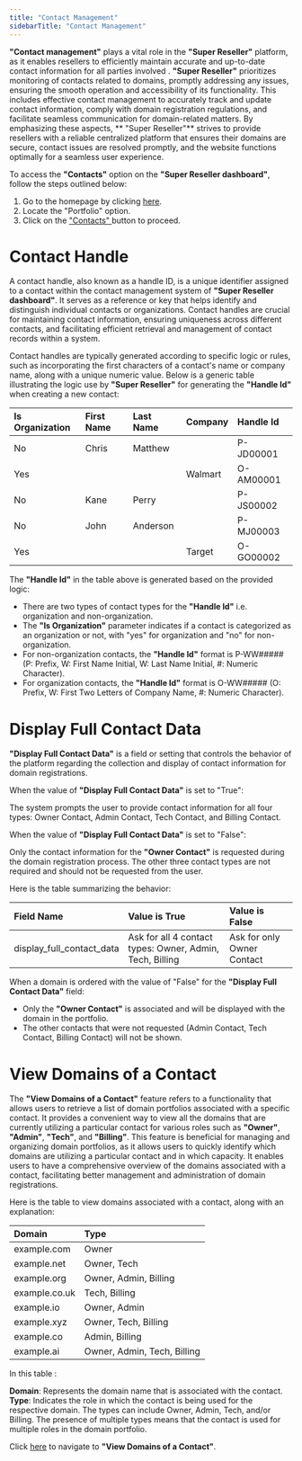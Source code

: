```yaml
---
title: "Contact Management"
sidebarTitle: "Contact Management"
---
```


**"Contact management"** plays a vital role in the **"Super Reseller"** platform, as it enables resellers to efficiently maintain accurate and up-to-date contact information for all parties involved . **"Super Reseller"** prioritizes monitoring of contacts related to domains, promptly addressing any issues, ensuring the smooth operation and accessibility of its functionality. This includes effective contact management to accurately track and update contact information, comply with domain registration regulations, and facilitate seamless communication for domain-related matters. By emphasizing these aspects, ** "Super Reseller"** strives to provide resellers with a reliable centralized platform that ensures their domains are secure, contact issues are resolved promptly, and the website functions optimally for a seamless user experience.

To access the **"Contacts"** option on the **"Super Reseller dashboard"**, follow the steps outlined below:

1. Go to the homepage by clicking [here](https://superreseller-qa.nominus.host/).
2. Locate the "Portfolio" option.
3. Click on the ["Contacts" ](https://superreseller-qa.nominus.host/portfolio/contacts/)button to proceed.

# Contact Handle

A contact handle, also known as a handle ID, is a unique identifier assigned to a contact within the contact management system of **"Super Reseller dashboard"**. It serves as a reference or key that helps identify and distinguish individual contacts or organizations.  Contact handles are crucial for maintaining contact information, ensuring uniqueness across different contacts, and facilitating efficient retrieval and management of contact records within a system.

Contact handles are typically generated according to specific logic or rules, such as incorporating the first characters of a contact's name or company name, along with a unique numeric value. Below is a generic table illustrating the logic use by **"Super Reseller"** for generating the **"Handle Id"** when creating a new contact:

| Is Organization | First Name | Last Name | Company | Handle Id |
| :-------------- | :--------- | :-------- | :------ | :-------- |
| No              | Chris      | Matthew   |         | P-JD00001 |
| Yes             |            |           | Walmart | O-AM00001 |
| No              | Kane       | Perry     |         | P-JS00002 |
| No              | John       | Anderson  |         | P-MJ00003 |
| Yes             |            |           | Target  | O-GO00002 |

The **"Handle Id"** in the table above is generated based on the provided logic:

- There are two types of contact types for the **"Handle Id"** i.e. organization and non-organization.
- The **"Is Organization"** parameter indicates if a contact is categorized as an organization or not, with "yes" for organization and "no" for non-organization.
- For non-organization contacts, the **"Handle Id"** format is P-WW##### (P: Prefix, W: First Name Initial, W: Last Name Initial, #: Numeric Character).
- For organization contacts, the **"Handle Id"** format is O-WW##### (O: Prefix, W: First Two Letters of Company Name, #: Numeric Character).

# Display Full Contact Data

**"Display Full Contact Data"** is a field or setting that controls the behavior of the platform regarding the collection and display of contact information for domain registrations. 

When the value of **"Display Full Contact Data"** is set to "True":

The system prompts the user to provide contact information for all four types: Owner Contact, Admin Contact, Tech Contact, and Billing Contact.

When the value of **"Display Full Contact Data"** is set to "False":

Only the contact information for the **"Owner Contact"** is requested during the domain registration process. The other three contact types are not required and should not be requested from the user.

Here is the table summarizing the behavior:

| Field Name                | Value is True                                            | Value is False             |
| :------------------------ | :------------------------------------------------------- | :------------------------- |
| display_full_contact_data | Ask for all 4 contact types: Owner, Admin, Tech, Billing | Ask for only Owner Contact |

When a domain is ordered with the value of "False" for the **"Display Full Contact Data"** field:

- Only the **"Owner Contact"** is associated and will be displayed with the domain in the portfolio.
- The other contacts that were not requested (Admin Contact, Tech Contact, Billing Contact) will not be shown.

# View Domains of a Contact

The **"View Domains of a Contact"** feature refers to a functionality that allows users to retrieve a list of domain portfolios associated with a specific contact. It provides a convenient way to view all the domains that are currently utilizing a particular contact for various roles such as **"Owner"**, **"Admin"**, **"Tech"**, and **"Billing"**. This feature is beneficial for managing and organizing domain portfolios, as it allows users to quickly identify which domains are utilizing a particular contact and in which capacity. It enables users to have a comprehensive overview of the domains associated with a contact, facilitating better management and administration of domain registrations. 

Here is the table to view domains associated with a contact, along with an explanation:

| Domain        | Type                        |
| :------------ | :-------------------------- |
| example.com   | Owner                       |
| example.net   | Owner, Tech                 |
| example.org   | Owner, Admin, Billing       |
| example.co.uk | Tech, Billing               |
| example.io    | Owner, Admin                |
| example.xyz   | Owner, Tech, Billing        |
| example.co    | Admin, Billing              |
| example.ai    | Owner, Admin, Tech, Billing |

In this table : 

**Domain**: Represents the domain name that is associated with the contact.  
**Type**: Indicates the role in which the contact is being used for the respective domain. The types can include Owner, Admin, Tech, and/or Billing. The presence of multiple types means that the contact is used for multiple roles in the domain portfolio.

Click [here](https://superreseller-qa.nominus.host/portfolio/contacts/) to navigate to **"View Domains of a Contact"**.